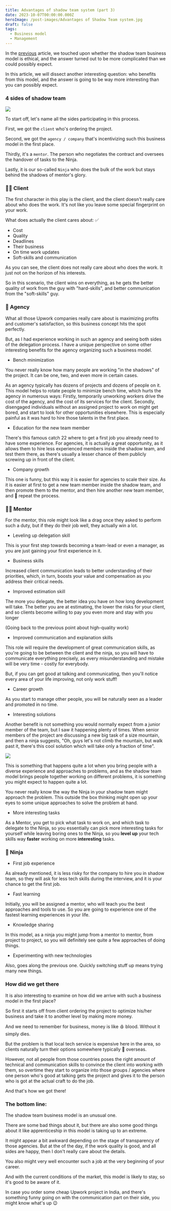 ```yaml
---
title: Advantages of shadow team system (part 3)
date: 2023-10-07T00:00:00.000Z
heroImage: /post-images/Advantages of Shadow Team system.jpg
draft: false
tags:
  - Business model
  - Management
---
```


In the [previous](https://alex-code.com/post/2023-08-23-is-shadow-team-ethical-part-2) article, we touched upon whether the shadow team business model is ethical, and the answer turned out to be more complicated than we could possibly expect.

In this article, we will dissect another interesting question: who benefits from this model, and the answer is going to be way more interesting than you can possibly expect.

### 4 sides of shadow team

![](</post-images/Advantages of Shadow Team system ILLUSTRATION 4 sides of shadow team.png>)

To start off, let's name all the sides participating in this process.

First, we got the `client` who's ordering the project.

Second, we got the `agency / company` that's incentivizing such this business model in the first place.

Thirdly, it's a `mentor`. The person who negotiates the contract and oversees the handover of tasks to the Ninja.

Lastly, it is our so-called `Ninja` who does the bulk of the work but stays behind the shadows of mentor's glory.

### 👨‍💼 Client

The first character in this play is the client, and the client doesn't really care about who does the work. It's not like you leave some special fingerprint on your work.

What does actually the client cares about: ✅

* Cost
* Quality
* Deadlines
* Their business
* On time work updates
* Soft-skills and communication

As you can see, the client does not really care about who does the work. It just not on the horizon of his interests.

So in this scenario, the client wins on everything, as he gets the better quality of work from the guy with "hard-skills", and better communication from the "soft-skills" guy.

### 🏢 Agency

What all those Upwork companies really care about is maximizing profits and customer's satisfaction, so this business concept hits the spot perfectly.

But, as I had experience working in such an agency and seeing both sides of the delegation process. I have a unique perspective on some other interesting benefits for the agency organizing such a business model.

* Bench minimization

You never really know how many people are working "in the shadows" of the project. It can be one, two, and even more in certain cases.

As an agency typically has dozens of projects and dozens of people on it. This model helps to rotate people to minimize bench time, which hurts the agency in numerous ways: Firstly, temporarily unworking workers drive the cost of the agency, and the cost of its services for the client. Secondly, disengaged individuals without an assigned project to work on might get bored, and start to look for other opportunities elsewhere. This is especially painful as it was hard to hire those talents in the first place.

* Education for the new team member

There's this famous catch 22 where to get a first job you already need to have some experience. For agencies, it is actually a great opportunity, as it allows them to hire less experienced members inside the shadow team, and test them there, as there's usually a lesser chance of them publicly screwing up in front of the client.

* Company growth

This one is funny, but this way it is easier for agencies to scale their size. As it is easier at first to get a new team member inside the shadow team, and then promote them to the mentor, and then hire another new team member, and 🔁 repeat the process.

### 👨‍🎓 Mentor

For the mentor, this role might look like a drag once they asked to perform such a duty, but if they do their job well, they actually win a lot.

* Leveling up delegation skill

This is your first step towards becoming a team-lead or even a manager, as you are just gaining your first experience in it.

* Business skills

Increased client communication leads to better understanding of their priorities, which, in turn, boosts your value and compensation as you address their critical needs.

* Improved estimation skill

The more you delegate, the better idea you have on how long development will take. The better you are at estimating, the lower the risks for your client, and so clients become willing to pay you even more and stay with you longer

(Going back to the previous point about high-quality work)

* Improved communication and explanation skills

This role will require the development of great communication skills, as you're going to be between the client and the ninja, so you will have to communicate everything precisely, as every misunderstanding and mistake will be very time - costly for everybody.

But, if you can get good at talking and communicating, then you'll notice every area of your life improving, not only work stuff!

* Career growth

As you start to manage other people, you will be naturally seen as a leader and promoted in no time.

* Interesting solutions

Another benefit is not something you would normally expect from a junior member of the team, but I saw it happening plenty of times. When senior members of the project are discussing a new big task of a size mountain, and then a ninja suggests, "Oh, guys let's not climb the mountain, but walk past it, there's this cool solution which will take only a fraction of time".

![](</post-images/Advantages of Shadow Team system - interesting solutions.png>)

This is something that happens quite a lot when you bring people with a diverse experience and approaches to problems, and as the shadow team model brings people together working on different problems, it is something you might expect to happen quite a lot.

You never really know the way the Ninja in your shadow team might approach the problem. This outside the box thinking might open up your eyes to some unique approaches to solve the problem at hand.

* More interesting tasks

As a Mentor, you get to pick what task to work on, and which task to delegate to the Ninja, so you essentially can pick more interesting tasks for yourself while leaving boring ones to the Ninja, so you **level up** your tech skills way **faster** working on more **interesting** tasks.

### 🥷 Ninja

* First job experience

As already mentioned, it is less risky for the company to hire you in shadow team, so they will ask for less tech skills during the interview, and it is your chance to get the first job.

* Fast learning

Initially, you will be assigned a mentor, who will teach you the best approaches and tools to use. So you are going to experience one of the fastest learning experiences in your life.

* Knowledge sharing

In this model, as a ninja you might jump from a mentor to mentor, from project to project, so you will definitely see quite a few approaches of doing things.

* Experimenting with new technologies

Also, goes along the previous one. Quickly switching stuff up means trying many new things.

### How did we get there

It is also interesting to examine on how did we arrive with such a business model in the first place?

So first it starts off from client ordering the project to optimize his/her business and take it to another level by making more money.

And we need to remember for business, money is like 🩸 blood. Without it simply dies.

But the problem is that local tech service is expensive here in the area, so clients naturally turn their options somewhere typically 🌊 overseas.

However, not all people from those countries poses the right amount of technical and communication skills to convince the client into working with them, so overtime they start to organize into those groups / agencies where one person who's good at talking gets the project and gives it to the person who is got at the actual  craft to do the job.

And that's how we got there!

### The bottom line:

The shadow team business model is an unusual one.

There are some bad things about it, but there are also some good things about it like apprenticeship in this model is taking up to an extreme.

It might appear a bit awkward depending on the stage of transparency of those agencies. But at the of the day, if the work quality is good, and all sides are happy, then I don't really care about the details.

You also might very well encounter such a job at the very beginning of your career.

And with the current conditions of the market, this model is likely to stay, so it's good to be aware of it.

In case you order some cheap Upwork project in India, and there's something funny going on with the communication part on their side, you might know what's up 😉
